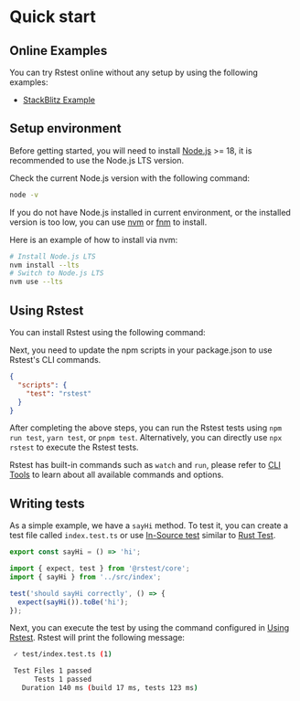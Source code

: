 # Quick start

## Online Examples

You can try Rstest online without any setup by using the following examples:

- [StackBlitz Example](https://stackblitz.com/~/github.com/rspack-contrib/rstest-stackblitz-example)

## Setup environment

Before getting started, you will need to install [Node.js](https://nodejs.org/) >= 18, it is recommended to use the Node.js LTS version.

Check the current Node.js version with the following command:

```bash
node -v
```

If you do not have Node.js installed in current environment, or the installed version is too low, you can use [nvm](https://github.com/nvm-sh/nvm) or [fnm](https://github.com/Schniz/fnm) to install.

Here is an example of how to install via nvm:

```bash
# Install Node.js LTS
nvm install --lts
# Switch to Node.js LTS
nvm use --lts
```

## Using Rstest

You can install Rstest using the following command:


<PackageManagerTabs command="add @rstest/core -D" />

Next, you need to update the npm scripts in your package.json to use Rstest's CLI commands.

```json title=package.json
{
  "scripts": {
    "test": "rstest"
  }
}
```

After completing the above steps, you can run the Rstest tests using `npm run test`, `yarn test`, or `pnpm test`. Alternatively, you can directly use `npx rstest` to execute the Rstest tests.

Rstest has built-in commands such as `watch` and `run`, please refer to [CLI Tools](/guide/basic/cli) to learn about all available commands and options.

## Writing tests

As a simple example, we have a `sayHi` method. To test it, you can create a test file called `index.test.ts` or use [In-Source test](/config/test/includeSource) similar to [Rust Test](https://doc.rust-lang.org/book/ch11-03-test-organization.html#the-tests-module-and-cfgtest).

```ts title=index.ts
export const sayHi = () => 'hi';
```

```ts title=index.test.ts
import { expect, test } from '@rstest/core';
import { sayHi } from '../src/index';

test('should sayHi correctly', () => {
  expect(sayHi()).toBe('hi');
});
```

Next, you can execute the test by using the command configured in [Using Rstest](#using-rstest). Rstest will print the following message:

```bash
 ✓ test/index.test.ts (1)

 Test Files 1 passed
      Tests 1 passed
   Duration 140 ms (build 17 ms, tests 123 ms)
```

